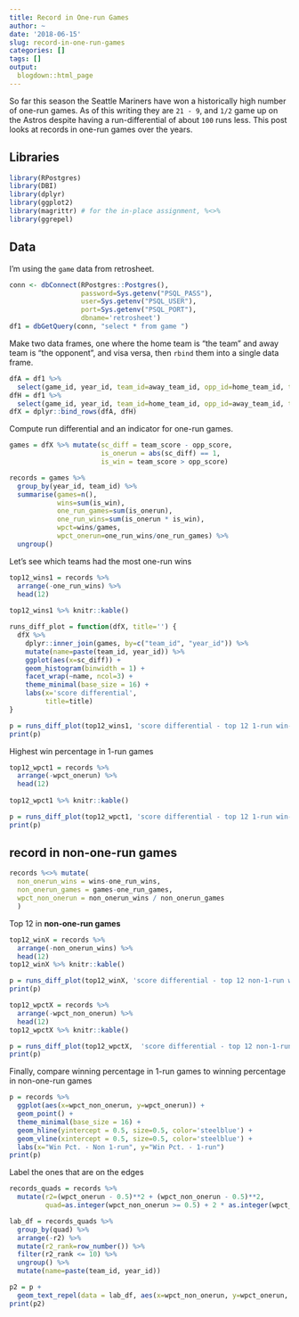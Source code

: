```yaml
---
title: Record in One-run Games
author: ~
date: '2018-06-15'
slug: record-in-one-run-games
categories: []
tags: []
output:
  blogdown::html_page
---
```


So far this season the Seattle Mariners have won a historically high number of one-run games. As of this writing they are `21 - 9`, and `1/2` game up on the Astros despite having a run-differential of about `100` runs less. This post looks at records in one-run games over the years.

## Libraries

``` r
library(RPostgres)
library(DBI)
library(dplyr)
library(ggplot2)
library(magrittr) # for the in-place assignment, %<>%
library(ggrepel)
```

## Data 

I'm using the `game` data from retrosheet. 

``` r
conn <- dbConnect(RPostgres::Postgres(), 
                  password=Sys.getenv("PSQL_PASS"), 
                  user=Sys.getenv("PSQL_USER"), 
                  port=Sys.getenv("PSQL_PORT"), 
                  dbname='retrosheet')
df1 = dbGetQuery(conn, "select * from game ")
```

Make two data frames, one where the home team is "the team" and away team is "the opponent", and visa versa, then `rbind` them into a single data frame.

``` r
dfA = df1 %>% 
  select(game_id, year_id, team_id=away_team_id, opp_id=home_team_id, team_score=away_score_ct, opp_score=home_score_ct) 
dfH = df1 %>% 
  select(game_id, year_id, team_id=home_team_id, opp_id=away_team_id, team_score=home_score_ct, opp_score=away_score_ct)
dfX = dplyr::bind_rows(dfA, dfH)
```


Compute run differential and an indicator for one-run games.

``` r
games = dfX %>% mutate(sc_diff = team_score - opp_score, 
                       is_onerun = abs(sc_diff) == 1, 
                       is_win = team_score > opp_score)
```



``` r
records = games %>% 
  group_by(year_id, team_id) %>% 
  summarise(games=n(), 
            wins=sum(is_win), 
            one_run_games=sum(is_onerun), 
            one_run_wins=sum(is_onerun * is_win), 
            wpct=wins/games, 
            wpct_onerun=one_run_wins/one_run_games) %>% 
  ungroup()
```

Let's see which teams had the most one-run wins

``` r
top12_wins1 = records %>% 
  arrange(-one_run_wins) %>% 
  head(12) 
  
top12_wins1 %>% knitr::kable()
```

``` r
runs_diff_plot = function(dfX, title='') {
  dfX %>% 
    dplyr::inner_join(games, by=c("team_id", "year_id")) %>% 
    mutate(name=paste(team_id, year_id)) %>% 
    ggplot(aes(x=sc_diff)) + 
    geom_histogram(binwidth = 1) +
    facet_wrap(~name, ncol=3) + 
    theme_minimal(base_size = 16) + 
    labs(x='score differential', 
         title=title)  
}
```

``` r
p = runs_diff_plot(top12_wins1, 'score differential - top 12 1-run win-pct teams')
print(p)
```

Highest win percentage in 1-run games

``` r
top12_wpct1 = records %>% 
  arrange(-wpct_onerun) %>% 
  head(12) 
  
top12_wpct1 %>% knitr::kable()
```

``` r
p = runs_diff_plot(top12_wpct1, 'score differential - top 12 1-run win-pct teams')
print(p)
```

## record in non-one-run games

``` r
records %<>% mutate(
  non_onerun_wins = wins-one_run_wins,
  non_onerun_games = games-one_run_games,
  wpct_non_onerun = non_onerun_wins / non_onerun_games
  )
```

Top 12 in **non-one-run games**

``` r
top12_winX = records %>% 
  arrange(-non_onerun_wins) %>% 
  head(12)
top12_winX %>% knitr::kable()
```

``` r
p = runs_diff_plot(top12_winX, 'score differential - top 12 non-1-run win teams')
print(p)
```

``` r
top12_wpctX = records %>% 
  arrange(-wpct_non_onerun) %>% 
  head(12)
top12_wpctX %>% knitr::kable()
```

``` r
p = runs_diff_plot(top12_wpctX,  'score differential - top 12 non-1-run win-pct teams')
print(p)
```


Finally, compare winning percentage in 1-run games to winning percentage in non-one-run games

``` r
p = records %>% 
  ggplot(aes(x=wpct_non_onerun, y=wpct_onerun)) + 
  geom_point() + 
  theme_minimal(base_size = 16) + 
  geom_hline(yintercept = 0.5, size=0.5, color='steelblue') + 
  geom_vline(xintercept = 0.5, size=0.5, color='steelblue') + 
  labs(x="Win Pct. - Non 1-run", y="Win Pct. - 1-run")
print(p)
``` 

Label the ones that are on the edges

``` r
records_quads = records %>% 
  mutate(r2=(wpct_onerun - 0.5)**2 + (wpct_non_onerun - 0.5)**2, 
         quad=as.integer(wpct_non_onerun >= 0.5) + 2 * as.integer(wpct_onerun >= 0.5))
```


``` r
lab_df = records_quads %>% 
  group_by(quad) %>% 
  arrange(-r2) %>% 
  mutate(r2_rank=row_number()) %>% 
  filter(r2_rank <= 10) %>% 
  ungroup() %>% 
  mutate(name=paste(team_id, year_id))
```


``` r
p2 = p + 
  geom_text_repel(data = lab_df, aes(x=wpct_non_onerun, y=wpct_onerun, label=name))
print(p2)
``` 
